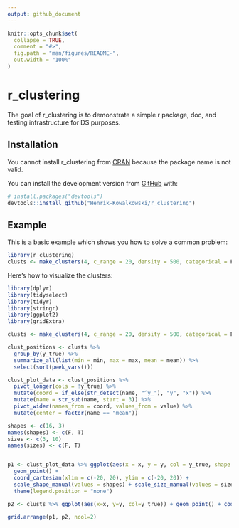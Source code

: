 ```yaml
---
output: github_document
---
```


<!-- README.md is generated from README.Rmd. Please edit that file -->

```r
knitr::opts_chunk$set(
  collapse = TRUE,
  comment = "#>",
  fig.path = "man/figures/README-",
  out.width = "100%"
)
```

# r_clustering

The goal of r_clustering is to demonstrate a simple r package, doc, and testing infrastructure for DS purposes.

## Installation

You cannot install r_clustering from [CRAN](https://CRAN.R-project.org) because the package name is not valid.


You can install the development version from [GitHub](https://github.com/) with:

``` r
# install.packages("devtools")
devtools::install_github("Henrik-Kowalkowski/r_clustering")
```
## Example

This is a basic example which shows you how to solve a common problem:

```r
library(r_clustering)
clusts <- make_clusters(4, c_range = 20, density = 500, categorical = F, seed = 1)
```

Here's how to visualize the clusters:

```r
library(dplyr)
library(tidyselect)
library(tidyr)
library(stringr)
library(ggplot2)
library(gridExtra)

clusts <- make_clusters(4, c_range = 20, density = 500, categorical = F, seed = 1)

clust_positions <- clusts %>%
  group_by(y_true) %>%
  summarize_all(list(min = min, max = max, mean = mean)) %>%
  select(sort(peek_vars()))

clust_plot_data <- clust_positions %>%
  pivot_longer(cols = !y_true) %>%
  mutate(coord = if_else(str_detect(name, "^y_"), "y", "x")) %>%
  mutate(name = str_sub(name, start = 3)) %>%
  pivot_wider(names_from = coord, values_from = value) %>%
  mutate(center = factor(name == "mean"))

shapes <- c(16, 3)
names(shapes) <- c(F, T)
sizes <- c(3, 10)
names(sizes) <- c(F, T)


p1 <- clust_plot_data %>% ggplot(aes(x = x, y = y, col = y_true, shape = center, size=center)) +
  geom_point() +
  coord_cartesian(xlim = c(-20, 20), ylim = c(-20, 20)) +
  scale_shape_manual(values = shapes) + scale_size_manual(values = sizes) +
  theme(legend.position = "none")

p2 <- clusts %>% ggplot(aes(x=x, y=y, col=y_true)) + geom_point() + coord_cartesian(xlim = c(-20, 20), ylim = c(-20, 20))

grid.arrange(p1, p2, ncol=2)
```

